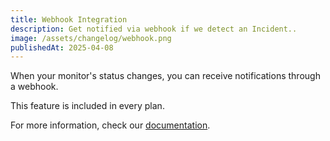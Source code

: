 ```yaml
---
title: Webhook Integration
description: Get notified via webhook if we detect an Incident..
image: /assets/changelog/webhook.png
publishedAt: 2025-04-08
---
```


When your monitor's status changes, you can receive notifications through a webhook.

This feature is included in every plan.

For more information, check our [documentation](https://docs.openstatus.dev/alerting/providers/webhook/).
